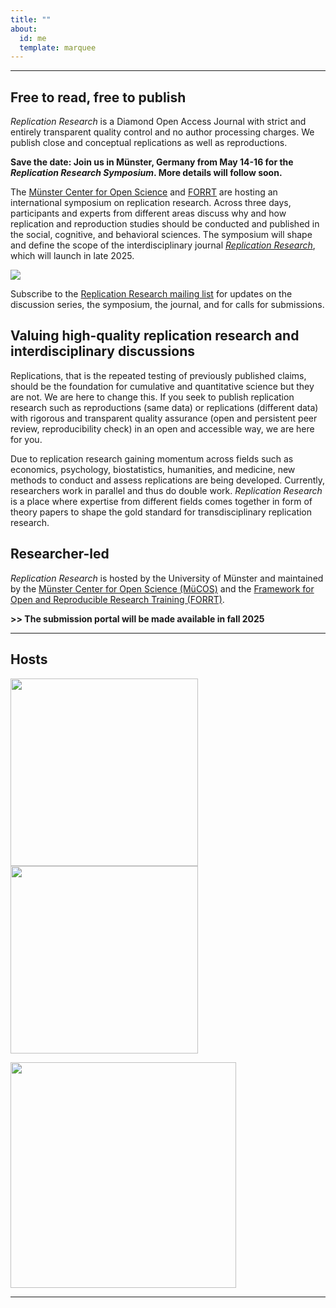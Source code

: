 ```yaml
---
title: ""
about:
  id: me
  template: marquee
---
```


------------------------------------------------------------------------

## Free to read, free to publish

*Replication Research* is a Diamond Open Access Journal with strict and entirely transparent quality control and no author processing charges. We publish close and conceptual replications as well as reproductions.

::: callout-tip
**Save the date: Join us in Münster, Germany from May 14-16 for the *Replication Research Symposium*. More details will follow soon.**

The [Münster Center for Open Science](https://www.uni-muenster.de/MueCOS/en/index.html) and [FORRT](https://forrt.org/) are hosting an international symposium on replication research. Across three days, participants and experts from different areas discuss why and how replication and reproduction studies should be conducted and published in the social, cognitive, and behavioral sciences. The symposium will shape and define the scope of the interdisciplinary journal [*Replication Research*](https://lukasroeseler.github.io/replicationresearch_mockup/), which will launch in late 2025.

![](img/R2_road.png){.lighthouse}

Subscribe to the [Replication Research mailing list](https://listserv.uni-muenster.de/mailman/listinfo/replication-research) for updates on the discussion series, the symposium, the journal, and for calls for submissions.
:::

## Valuing high-quality replication research and interdisciplinary discussions

Replications, that is the repeated testing of previously published claims, should be the foundation for cumulative and quantitative science but they are not. We are here to change this. If you seek to publish replication research such as reproductions (same data) or replications (different data) with rigorous and transparent quality assurance (open and persistent peer review, reproducibility check) in an open and accessible way, we are here for you.

Due to replication research gaining momentum across fields such as economics, psychology, biostatistics, humanities, and medicine, new methods to conduct and assess replications are being developed. Currently, researchers work in parallel and thus do double work. *Replication Research* is a place where expertise from different fields comes together in form of theory papers to shape the gold standard for transdisciplinary replication research.

## Researcher-led

*Replication Research* is hosted by the University of Münster and maintained by the [Münster Center for Open Science (MüCOS)](https://www.uni-muenster.de/MueCOS/en/index.html) and the [Framework for Open and Reproducible Research Training (FORRT)](https://forrt.org).

::: {.callout-note icon="false"}
**\>\> The submission portal will be made available in fall 2025**
:::

------------------------------------------------------------------------

## Hosts

![](img/mücos_logo.jpg){width="300"} ![](img/forrt_logo.png){width="300"}

![](img/unimünster_logo.jpg){width="361"}

------------------------------------------------------------------------
